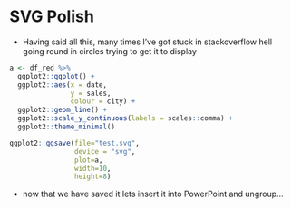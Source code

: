 # SVG Polish

* Having said all this, many times I've got stuck in stackoverflow hell going round in circles trying to get it to display 

```r
a <- df_red %>% 
  ggplot2::ggplot() +
  ggplot2::aes(x = date,
               y = sales,
               colour = city) +
  ggplot2::geom_line() +
  ggplot2::scale_y_continuous(labels = scales::comma) +
  ggplot2::theme_minimal()

ggplot2::ggsave(file="test.svg", 
                device = "svg",
                plot=a, 
                width=10, 
                height=8)

```

* now that we have saved it lets insert it into PowerPoint and ungroup...

\includesvg{test}
